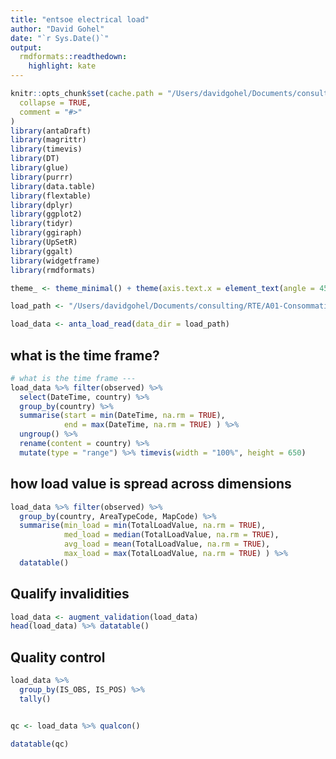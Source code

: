 ```yaml
---
title: "entsoe electrical load"
author: "David Gohel"
date: "`r Sys.Date()`"
output: 
  rmdformats::readthedown:
    highlight: kate
---
```


```r
knitr::opts_chunk$set(cache.path = "/Users/davidgohel/Documents/consulting/RTE/A01-Consommation_réalisée",
  collapse = TRUE,
  comment = "#>"
)
library(antaDraft)
library(magrittr)
library(timevis)
library(DT)
library(glue)
library(purrr)
library(data.table)
library(flextable)
library(dplyr)
library(ggplot2)
library(tidyr)
library(ggiraph)
library(UpSetR)
library(ggalt)
library(widgetframe)
library(rmdformats)

theme_ <- theme_minimal() + theme(axis.text.x = element_text(angle = 45, hjust = 1))

load_path <- "/Users/davidgohel/Documents/consulting/RTE/A01-Consommation_réalisée"
```

```r
load_data <- anta_load_read(data_dir = load_path) 
```

## what is the time frame?

```r
# what is the time frame ---
load_data %>% filter(observed) %>% 
  select(DateTime, country) %>% 
  group_by(country) %>% 
  summarise(start = min(DateTime, na.rm = TRUE),
            end = max(DateTime, na.rm = TRUE) ) %>% 
  ungroup() %>% 
  rename(content = country) %>% 
  mutate(type = "range") %>% timevis(width = "100%", height = 650) 
```

## how load value is spread across dimensions

```r
load_data %>% filter(observed) %>% 
  group_by(country, AreaTypeCode, MapCode) %>% 
  summarise(min_load = min(TotalLoadValue, na.rm = TRUE),
            med_load = median(TotalLoadValue, na.rm = TRUE),
            avg_load = mean(TotalLoadValue, na.rm = TRUE),
            max_load = max(TotalLoadValue, na.rm = TRUE) ) %>% 
  datatable()
```

## Qualify invalidities 

```r
load_data <- augment_validation(load_data)
head(load_data) %>% datatable()
```

## Quality control

```r
load_data %>% 
  group_by(IS_OBS, IS_POS) %>% 
  tally()


qc <- load_data %>% qualcon()

datatable(qc)
```

